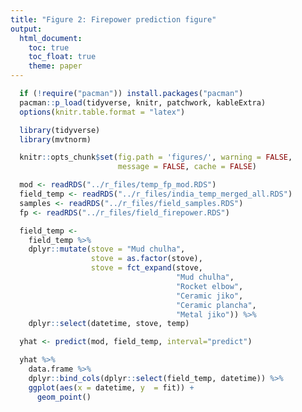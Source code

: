 ```yaml
---
title: "Figure 2: Firepower prediction figure"
output:
  html_document:
    toc: true
    toc_float: true
    theme: paper
---
```


```r
  if (!require("pacman")) install.packages("pacman")
  pacman::p_load(tidyverse, knitr, patchwork, kableExtra)
  options(knitr.table.format = "latex")
```

```r
  library(tidyverse)
  library(mvtnorm)
```

```r
  knitr::opts_chunk$set(fig.path = 'figures/', warning = FALSE,
                        message = FALSE, cache = FALSE)
```

```r
  mod <- readRDS("../r_files/temp_fp_mod.RDS")
  field_temp <- readRDS("../r_files/india_temp_merged_all.RDS")
  samples <- readRDS("../r_files/field_samples.RDS")
  fp <- readRDS("../r_files/field_firepower.RDS")
```

```r
  field_temp <-
    field_temp %>%
    dplyr::mutate(stove = "Mud chulha",
                  stove = as.factor(stove),
                  stove = fct_expand(stove,
                                     "Mud chulha",
                                     "Rocket elbow",
                                     "Ceramic jiko",
                                     "Ceramic plancha",
                                     "Metal jiko")) %>%
    dplyr::select(datetime, stove, temp)
```

```r
  yhat <- predict(mod, field_temp, interval="predict")
```

```r
  yhat %>%
    data.frame %>%
    dplyr::bind_cols(dplyr::select(field_temp, datetime)) %>%
    ggplot(aes(x = datetime, y  = fit)) +
      geom_point()
```



